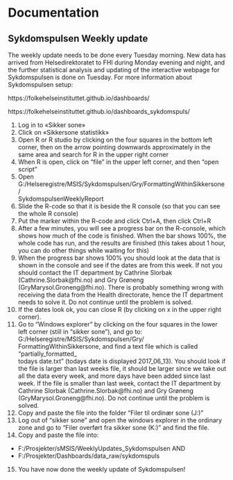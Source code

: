 # Documentation 

## Sykdomspulsen Weekly update

The weekly update needs to be done every Tuesday morning. 
New data has arrived from Helsedirektoratet to FHI during Monday evening and night, and the further statistical analysis and updating of the interactive webpage for Sykdomspulsen is done on Tuesday. 
For more information about Sykdomspulsen setup:

https://folkehelseinstituttet.github.io/dashboards/

https://folkehelseinstituttet.github.io/dashboards_sykdomspuls/


1. Log in to «Sikker sone»
2. Click on «Sikkersone statistikk»
3. Open R or R studio by clicking on the four squares in the bottom left corner, then on the arrow pointing downwards approximately in the same area and search for R in the upper right corner
4. When R is open, click on “file” in the upper left corner, and then “open script”
5. Open G:/Helseregistre/MSIS/Sykdomspulsen/Gry/FormattingWithinSikkersone/  
SykdomspulsenWeeklyReport
6. Slide the R-code so that it is beside the R console (so that you can see the whole R console)
7. Put the marker within the R-code and click Ctrl+A, then click Ctrl+R
8. After a few minutes, you will see a progress bar on the R-console, which shows how much of the code is finished. When the bar shows 100%, the whole code has run, and the results are finished (this takes about 1 hour, you can do other things while waiting for this)
9. When the progress bar shows 100% you should look at the data that is shown in the console and see if the dates are from this week. If not you should contact the IT department by Cathrine Slorbak (Cathrine.Slorbak@fhi.no) and Gry Grøneng (GryMarysol.Groneng@fhi.no). There is probably something wrong with receiving the data from the Health directorate, hence the IT department needs to solve it. Do not continue until the problem is solved.
10. If the dates look ok, you can close R (by clicking on x in the upper right corner). 
11. Go to “Windows explorer” by clicking on the four squares in the lower left corner (still in “sikker sone”), and go to: G:/Helseregistre/MSIS/Sykdomspulsen/Gry/  
FormattingWithinSikkersone, and find a text file which is called “partially_formatted_  
todays date.txt” (todays date is displayed 2017_06_13). You should look if the file is larger than last weeks file, it should be larger since we take out all the data every week, and more days have been added since last week. If the file is smaller than last week, contact the IT department by Cathrine Slorbak (Cathrine.Slorbak@fhi.no) and Gry Grøneng (GryMarysol.Groneng@fhi.no). Do not continue until the problem is solved.
12. Copy and paste the file into the folder “Filer til ordinær sone (J:)”
13. Log out of “sikker sone” and open the windows explorer in the ordinary zone and go to “Filer overført fra sikker sone (K:)” and find the file.
14. Copy and paste the file into:
  + F:/Prosjekter/sMSIS/WeeklyUpdates_Sykdomspulsen AND
  + F:/Prosjekter/Dashboards/data_raw/sykdomspuls
15. You have now done the weekly update of Sykdomspulsen!